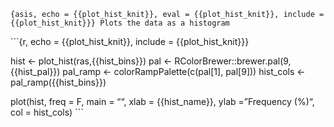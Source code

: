 ```{asis, echo = {{plot_hist_knit}}, eval = {{plot_hist_knit}}, include = {{plot_hist_knit}}}
Plots the data as a histogram
```

```{r, echo = {{plot_hist_knit}}, include = {{plot_hist_knit}}}

hist <- plot_hist(ras,{{hist_bins}})
pal <- RColorBrewer::brewer.pal(9, {{hist_pal}})
pal_ramp <- colorRampPalette(c(pal[1], pal[9]))
hist_cols <- pal_ramp({{hist_bins}})

plot(hist, freq = F, main = "", xlab = {{hist_name}}, ylab = "Frequency (%)", col = hist_cols)
```
